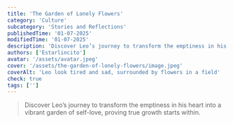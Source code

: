```yaml
---
title: 'The Garden of Lonely Flowers'
category: 'Culture'
subcategory: 'Stories and Reflections'
publishedTime: '01-07-2025'
modifiedTime: '01-07-2025'
description: 'Discover Leo’s journey to transform the emptiness in his heart into a vibrant garden of self-love, proving true growth starts within.'
authors: ['Estarlincito']
avatar: '/assets/avatar.jpeg'
cover: '/assets/the-garden-of-lonely-flowers/image.jpeg'
coverAlt: 'Leo look tired and sad, surrounded by flowers in a field'
check: true
tags: ['']
---
```


<Introduction>

> Discover Leo’s journey to transform the emptiness in his heart into a vibrant garden of self-love, proving true growth starts within.

</Introduction>

<Contents>
  <Audio
    src='/assets/the-garden-of-lonely-flowers/audio.mp3'
    type='audio/mp3'
  />

Once upon a time, there was a young man named Leo who lived in a small village surrounded by mountains. Since he was a child, Leo had felt an emptiness in his heart. It was as if, even when the sun shone brightly, part of his soul was always cloaked in shadow. He had grown up longing for the warmth of hugs and the sweetness of words that never came, especially from those he loved the most.

Leo worked in a flower field, tending to beautiful gardens full of vibrant colors and sweet fragrances. Yet, no matter how many flowers surrounded him, he always felt something was missing. One day, while planting new seeds, a mysterious old woman passed by. She stopped, observed his calloused hands and melancholy gaze, and said:

“Young Leo, the flowers you tend are beautiful, but I see there is a garden in your heart crying out for care.”

Leo looked at her curiously and replied,
“A garden in my heart? But there’s nothing there… just dry, cold soil.”

The old woman smiled and handed him a small golden seed.
“This is a special seed. It represents the love and affection you’ve always sought. But be careful—it will only grow if you water it with your own self-love, not with water from others.”

Intrigued, Leo accepted the seed. That night, as he lay down to rest, he placed it over his chest, right where he felt the emptiness. The next morning, upon waking, he felt a faint warmth in his heart.

Determined to make it grow, Leo began to care for the seed. But the process wasn’t easy. At first, he tried to find water from others: in the smile of a coworker, the approval of a friend, even the kindness of strangers. Yet every time he used this water, the seed didn’t respond.

Frustrated, Leo returned to the flower field, seeking answers. As he tended the flowers he had cared for for years, he realized something important:
“These flowers don’t depend on other flowers to grow. I’ve nurtured them myself with dedication and patience, giving them what they need. Why not do the same for my heart?”

So, he began a new ritual: every morning, he spoke kind words to himself in the mirror, even if he didn’t believe them at first. He wrote in a journal everything he liked about himself, even small things. And every night, before sleeping, he placed a hand over his chest, imagining his heart filled with warm light.

<Image
  alt='Leo now is illuminated by the light of his heart'
  src='/assets/the-garden-of-lonely-flowers/image1.jpeg'
/>

> _&quot;Leo learned that the most beautiful gardens are not the ones we seek in others, but the ones we nurture within ourselves&quot;_ <br/> **-Estarlincito-**

Over time, Leo noticed something magical: the seed began to sprout. From it grew a flower that filled his being with colors and fragrances he had never experienced before. The emptiness transformed into a vibrant garden, full of life.

The most surprising thing was that, as he walked through the village, people began to notice the change. His gaze, once filled with sadness, now shone with serenity. His coworkers sought him out, drawn to his newfound energy. Leo no longer felt the need to cling to anyone, because his own garden nourished and fulfilled him.

One day, he encountered the old woman again. She looked at him with a satisfied smile and said,
“Your garden is beautiful, Leo. Now that you know how to care for it, remember: others may visit, but you are the only gardener.”

From that day forward, Leo lived tending to his inner garden. He continued to enjoy the flowers in the field and the smiles of those around him, but he no longer felt the shadow of emptiness. He had learned that true love begins within oneself.

THE END

</Contents>
